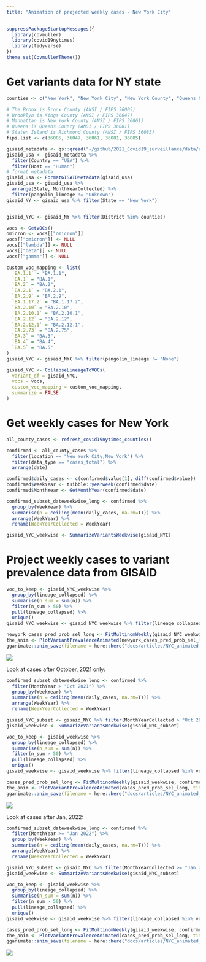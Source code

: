 ```yaml
---
title: "Animation of projected weekly cases - New York City"
---
```


```r
suppressPackageStartupMessages({
  library(covmuller)
  library(covid19nytimes)
  library(tidyverse)
})
theme_set(CovmullerTheme())
```

# Get variants data for NY state

```r
counties <- c("New York", "New York City", "New York County", "Queens County", "Bronx County", "Bronx", "Brooklyn", "Manhattan", "Queens", "Richmond County")

# The Bronx is Bronx County (ANSI / FIPS 36005)
# Brooklyn is Kings County (ANSI / FIPS 36047)
# Manhattan is New York County (ANSI / FIPS 36061)
# Queens is Queens County (ANSI / FIPS 36081)
# Staten Island is Richmond County (ANSI / FIPS 36085)
fips.list <- c(36005, 36047, 36061, 36081, 36085)

gisaid_metadata <- qs::qread("~/github/2021_Covid19_surveillance/data/all_metadata/metadata_tsv_2022_07_18.qs")
gisaid_usa <- gisaid_metadata %>%
  filter(Country == "USA") %>%
  filter(Host == "Human")
# format metadata
gisaid_usa <- FormatGISAIDMetadata(gisaid_usa)
gisaid_usa <- gisaid_usa %>%
  arrange(State, MonthYearCollected) %>%
  filter(pangolin_lineage != "Unknown")
gisaid_NY <- gisaid_usa %>% filter(State == "New York")


gisaid_NYC <- gisaid_NY %>% filter(District %in% counties)

vocs <- GetVOCs()
omicron <- vocs[["omicron"]]
vocs[["omicron"]] <- NULL
vocs[["lambda"]] <- NULL
vocs[["beta"]] <- NULL
vocs[["gamma"]] <- NULL

custom_voc_mapping <- list(
  `BA.1.1` = "BA.1.1",
  `BA.1` = "BA.1",
  `BA.2` = "BA.2",
  `BA.2.1` = "BA.2.1",
  `BA.2.9` = "BA.2.9",
  `BA.1.17.2` = "BA.1.17.2",
  `BA.2.10` = "BA.2.10",
  `BA.2.10.1` = "BA.2.10.1",
  `BA.2.12` = "BA.2.12",
  `BA.2.12.1` = "BA.2.12.1",
  `BA.2.73` = "BA.2.75",
  `BA.3` = "BA.3",
  `BA.4` = "BA.4",
  `BA.5` = "BA.5"
)
gisaid_NYC <- gisaid_NYC %>% filter(pangolin_lineage != "None")

gisaid_NYC <- CollapseLineageToVOCs(
  variant_df = gisaid_NYC,
  vocs = vocs,
  custom_voc_mapping = custom_voc_mapping,
  summarize = FALSE
)
```

# Get weekly cases for New York

```r

all_county_cases <- refresh_covid19nytimes_counties()

confirmed <- all_county_cases %>%
  filter(location == "New York City,New York") %>%
  filter(data_type == "cases_total") %>%
  arrange(date)

confirmed$daily_cases <- c(confirmed$value[1], diff(confirmed$value))
confirmed$WeekYear <- tsibble::yearweek(confirmed$date)
confirmed$MonthYear <- GetMonthYear(confirmed$date)

confirmed_subset_dateweekwise_long <- confirmed %>%
  group_by(WeekYear) %>%
  summarise(n = ceiling(mean(daily_cases, na.rm=T))) %>%
  arrange(WeekYear) %>%
  rename(WeekYearCollected = WeekYear)

gisaid_NYC_weekwise <- SummarizeVariantsWeekwise(gisaid_NYC)
```


# Project weekly cases to variant prevalence data from GISAID

```r
voc_to_keep <- gisaid_NYC_weekwise %>%
  group_by(lineage_collapsed) %>%
  summarise(n_sum = sum(n)) %>%
  filter(n_sum > 50) %>%
  pull(lineage_collapsed) %>%
  unique()
gisaid_NYC_weekwise <- gisaid_NYC_weekwise %>% filter(lineage_collapsed %in% voc_to_keep)

newyork_cases_pred_prob_sel_long <- FitMultinomWeekly(gisaid_NYC_weekwise, confirmed_subset_dateweekwise_long)
the_anim <- PlotVariantPrevalenceAnimated(newyork_cases_pred_prob_sel_long, title = "Estimated cases (weekly average) in New York City by variant", caption = "**Source: gisaid.org and covid19nytimes<br>**", date_breaks = "14 days")
gganimate::anim_save(filename = here::here("docs/articles/NYC_animated.gif"), animation = the_anim)
```
![](NYC_animated.gif)


Look at cases after October, 2021 only:

```r
confirmed_subset_dateweekwise_long <- confirmed %>%
  filter(MonthYear > "Oct 2021") %>%
  group_by(WeekYear) %>%
  summarise(n = ceiling(mean(daily_cases, na.rm=T))) %>%
  arrange(WeekYear) %>%
  rename(WeekYearCollected = WeekYear)

gisaid_NYC_subset <- gisaid_NYC %>% filter(MonthYearCollected > "Oct 2021")
gisaid_weekwise <- SummarizeVariantsWeekwise(gisaid_NYC_subset)

voc_to_keep <- gisaid_weekwise %>%
  group_by(lineage_collapsed) %>%
  summarise(n_sum = sum(n)) %>%
  filter(n_sum > 50) %>%
  pull(lineage_collapsed) %>%
  unique()
gisaid_weekwise <- gisaid_weekwise %>% filter(lineage_collapsed %in% voc_to_keep)

cases_pred_prob_sel_long <- FitMultinomWeekly(gisaid_weekwise, confirmed_subset_dateweekwise_long)
the_anim <- PlotVariantPrevalenceAnimated(cases_pred_prob_sel_long, title = "Estimated cases (weekly average) in New York City by variant", caption = "**Source: gisaid.org and covid19nytimes<br>**")
gganimate::anim_save(filename = here::here("docs/articles/NYC_animated_2021.gif"), animation = the_anim)
```
![](NYC_animated_2021.gif)

Look at cases after Jan, 2022:

```r
confirmed_subset_dateweekwise_long <- confirmed %>%
  filter(MonthYear >= "Jan 2022") %>%
  group_by(WeekYear) %>%
  summarise(n = ceiling(mean(daily_cases, na.rm=T))) %>%
  arrange(WeekYear) %>%
  rename(WeekYearCollected = WeekYear)

gisaid_NYC_subset <- gisaid_NYC %>% filter(MonthYearCollected >= "Jan 2022")
gisaid_weekwise <- SummarizeVariantsWeekwise(gisaid_NYC_subset)

voc_to_keep <- gisaid_weekwise %>%
  group_by(lineage_collapsed) %>%
  summarise(n_sum = sum(n)) %>%
  filter(n_sum > 50) %>%
  pull(lineage_collapsed) %>%
  unique()
gisaid_weekwise <- gisaid_weekwise %>% filter(lineage_collapsed %in% voc_to_keep)

cases_pred_prob_sel_long <- FitMultinomWeekly(gisaid_weekwise, confirmed_subset_dateweekwise_long)
the_anim <- PlotVariantPrevalenceAnimated(cases_pred_prob_sel_long, title = "Estimated cases (weekly average) in New York City by variant", caption = "**Source: gisaid.org and covid19nytimes<br>**")
gganimate::anim_save(filename = here::here("docs/articles/NYC_animated_2022.gif"), animation = the_anim)
```
![](NYC_animated_2022.gif)
